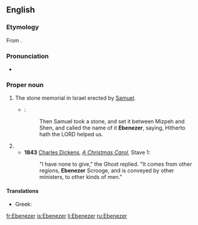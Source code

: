 ==English==
{{wikipedia}}
===Etymology===
From {{etyl|he|en}} {{term|אבן העזר|אֶבֶן הָעֵזֶר|stone of help|lang=he|tr=éven-ha`éizer}}.

===Pronunciation===
* {{rhymes|iːzə(r)}}

===Proper noun===
{{en-proper noun}}

# {{context|biblical}} The stone memorial in Israel erected by  [[Samuel]].
#* {{RQ:Authorized Version|1 Samuel|7|12}}:
#*: Then Samuel took a stone, and set it between Mizpeh and Shen, and called the name of it '''Ebenezer''', saying, Hitherto hath the LORD helped us.
# {{non-gloss definition|{{given name|male|from=Hebrew}} taken up by [[Puritans]] in the 17th century.}}
#* '''1843''' [[w:Charles Dickens|Charles Dickens]], ''[[s:A Christmas Carol|A Christmas Carol]]'', Stave 1:
#*: "I have none to give," the Ghost replied. "It comes from other regions, '''Ebenezer''' Scrooge, and is conveyed by other ministers, to other kinds of men."

====Translations====
{{trans-top|male given name}}
* Greek: {{t-|el|Εμπενίζερ|tr=Ebenízer|sc=Grek}}
{{trans-mid}}
{{trans-bottom}}

[[fr:Ebenezer]]
[[is:Ebenezer]]
[[li:Ebenezer]]
[[ru:Ebenezer]]